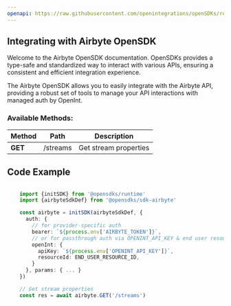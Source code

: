 ```yaml
---
openapi: https://raw.githubusercontent.com/openintegrations/openSDKs/refs/heads/main/sdks/sdk-airbyte/airbyte_streams_v1.oas.json
---
```


## Integrating with Airbyte OpenSDK 

Welcome to the Airbyte OpenSDK documentation. OpenSDKs provides a type-safe and standardized way to interact with various APIs, ensuring a consistent and efficient integration experience.

The Airbyte OpenSDK allows you to easily integrate with the Airbyte API, providing a robust set of tools to manage your API interactions with managed auth by OpenInt. 

### Available Methods:

| Method | Path | Description |
|--------|------|-------------|
| **GET** | /streams | Get stream properties


## Code Example

```typescript

    import {initSDK} from '@opensdks/runtime'
    import {airbyteSdkDef} from '@opensdks/sdk-airbyte'

    const airbyte = initSDK(airbyteSdkDef, {
      auth: {
        // for provider-specific auth
        bearer: `${process.env['AIRBYTE_TOKEN']}`,
        // or for passthrough auth via OPENINT_API_KEY & end user resourceId
        openInt: {
          apiKey: `${process.env['OPENINT_API_KEY']}`,
          resourceId: END_USER_RESOURCE_ID,
        }
      }, params: { ... }
    })

    // Get stream properties
    const res = await airbyte.GET('/streams')
```
